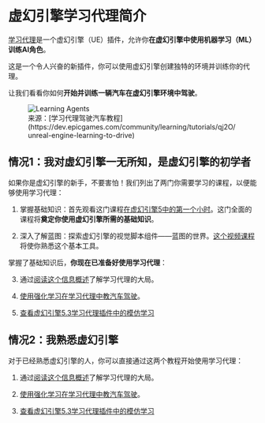 # 虚幻引擎学习代理简介

[学习代理](https://dev.epicgames.com/community/learning/tutorials/8OWY/unreal-engine-learning-agents-introduction)是一个虚幻引擎（UE）插件，允许你**在虚幻引擎中使用机器学习（ML）训练AI角色**。

这是一个令人兴奋的新插件，你可以使用虚幻引擎创建独特的环境并训练你的代理。

让我们看看你如何**开始并训练一辆汽车在虚幻引擎环境中驾驶**。

<figure>
<img src="https://huggingface.co/datasets/huggingface-deep-rl-course/course-images/resolve/main/en/unit12/learning-agents-car.png" alt="Learning Agents"/>
<figcaption>来源：[学习代理驾驶汽车教程](https://dev.epicgames.com/community/learning/tutorials/qj2O/unreal-engine-learning-to-drive)</figcaption>
</figure>

## 情况1：我对虚幻引擎一无所知，是虚幻引擎的初学者
如果你是虚幻引擎的新手，不要害怕！我们列出了两门你需要学习的课程，以便能够使用学习代理：

1. 掌握基础知识：首先观看这门课程[在虚幻引擎5中的第一个小时](https://dev.epicgames.com/community/learning/courses/ZpX/your-first-hour-in-unreal-engine-5/E7L/introduction-to-your-first-hour-in-unreal-engine-5)。这门全面的课程将**奠定你使用虚幻引擎所需的基础知识**。

2. 深入了解蓝图：探索虚幻引擎的视觉脚本组件——蓝图的世界。[这个视频课程](https://youtu.be/W0brCeJNMqk?si=zy4t4t1l6FMIzbpz)将使你熟悉这个基本工具。

掌握了基础知识后，**你现在已准备好使用学习代理**：

3. 通过[阅读这个信息概述](https://dev.epicgames.com/community/learning/tutorials/8OWY/unreal-engine-learning-agents-introduction)了解学习代理的大局。

4. [使用强化学习在学习代理中教汽车驾驶](https://dev.epicgames.com/community/learning/tutorials/qj2O/unreal-engine-learning-to-drive)。

5. [查看虚幻引擎5.3学习代理插件中的模仿学习](https://www.youtube.com/watch?v=NwYUNlFvajQ)

## 情况2：我熟悉虚幻引擎

对于已经熟悉虚幻引擎的人，你可以直接通过这两个教程开始使用学习代理：

1. 通过[阅读这个信息概述](https://dev.epicgames.com/community/learning/tutorials/8OWY/unreal-engine-learning-agents-introduction)了解学习代理的大局。

2. [使用强化学习在学习代理中教汽车驾驶](https://dev.epicgames.com/community/learning/tutorials/qj2O/unreal-engine-learning-to-drive)。

3. [查看虚幻引擎5.3学习代理插件中的模仿学习](https://www.youtube.com/watch?v=NwYUNlFvajQ)